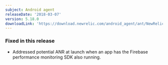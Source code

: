 ```yaml
---
subject: Android agent
releaseDate: '2018-03-07'
version: 5.18.0
downloadLink: 'https://download.newrelic.com/android_agent/ant/NewRelic_Android_Agent_5.18.0.zip'
---
```


### Fixed in this release

* Addressed potential ANR at launch when an app has the Firebase performance monitoring SDK also running.
